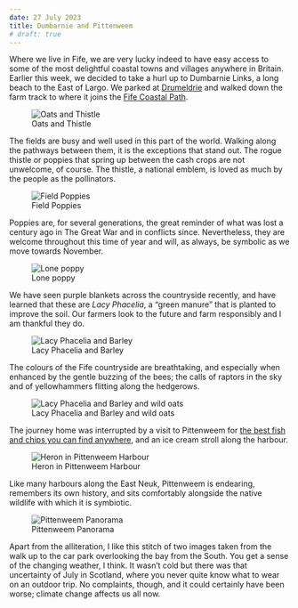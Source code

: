 ```yaml
---
date: 27 July 2023
title: Dumbarnie and Pittenweem
# draft: true
---
```


Where we live in Fife, we are very lucky indeed to have easy access to some of the most delightful coastal towns and villages anywhere in Britain. Earlier this week, we decided to take a hurl up to Dumbarnie Links, a long beach to the East of Largo. We parked at [Drumeldrie](https://w3w.co/tortoises.supposing.crows) and walked down the farm track to where it joins the [Fife Coastal Path](https://w3w.co/richest.wildfires.legend).

![Oats and Thistle](/img/_DSF1262.jpg)

The fields are busy and well used in this part of the world. Walking along the pathways between them, it is the exceptions that stand out. The rogue thistle or poppies that spring up between the cash crops are not unwelcome, of course. The thistle, a national emblem, is loved as much by the people as the pollinators.

![Field Poppies](/img/_DSF1281.jpg)

Poppies are, for several generations, the great reminder of what was lost a century ago in The Great War and in conflicts since. Nevertheless, they are welcome throughout this time of year and will, as always, be symbolic as we move towards November.

![Lone poppy](/img/_DSF1291.jpg)

We have seen purple blankets across the countryside recently, and have learned that these are *Lacy Phacelia*, a "green manure" that is planted to improve the soil. Our farmers look to the future and farm responsibly and I am thankful they do.

![Lacy Phacelia and Barley](/img/_DSF1320.jpg)

The colours of the Fife countryside are breathtaking, and especially when enhanced by the gentle buzzing of the bees; the calls of raptors in the sky and of yellowhammers flitting along the hedgerows.

![Lacy Phacelia and Barley and wild oats](/img/_DSF1330.jpg)

The journey home was interrupted by a visit to Pittenweem for [the best fish and chips you can find anywhere](https://www.chipahoylarachmhor.co.uk/), and an ice cream stroll along the harbour.

![Heron in Pittenweem Harbour](/img/_DSF1315.jpg)

Like many harbours along the East Neuk, Pittenweem is endearing, remembers its own history, and sits comfortably alongside the native wildlife with which it is symbiotic.

![Pittenweem Panorama](/img/_DSF1305_Panorama.jpg)

Apart from the alliteration, I like this stitch of two images taken from the walk up to the car park overlooking the bay from the South. You get a sense of the changing weather, I think. It wasn't cold but there was that uncertainty of July in Scotland, where you never quite know what to wear on an outdoor trip. No complaints, though, and it could certainly have been worse; climate change affects us all now.